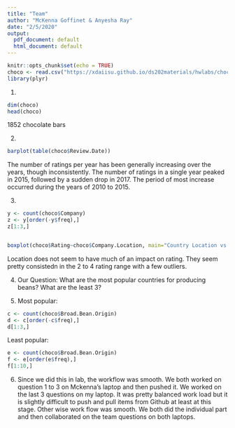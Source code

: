 ```yaml
---
title: "Team"
author: "McKenna Goffinet & Anyesha Ray"
date: "2/5/2020"
output:
  pdf_document: default
  html_document: default
---
```


```r
knitr::opts_chunk$set(echo = TRUE)
choco <- read.csv("https://xdaiisu.github.io/ds202materials/hwlabs/choco.csv")
library(plyr)
```

1)
```r
dim(choco)
head(choco)
```
1852 chocolate bars

2)
```r
barplot(table(choco$Review.Date))
```
The number of ratings per year has been generally increasing over the years, though inconsistently. The number of ratings in a single year peaked in 2015, followed by a sudden drop in 2017. The period of most increase occurred during the years of 2010 to 2015.

3)
```r
y <- count(choco$Company)
z <- y[order(-y$freq),]
z[1:3,]


boxplot(choco$Rating~choco$Company.Location, main="Country Location vs. Rating", xlab="Country Location", ylab="Rating")

```


Location does not seem to have much of an impact on rating. They seem pretty consistedn in the 2 to 4 rating range with a few outliers. 

4)
Our Question:
What are the most popular countries for producing beans? What are the least 3?

5)
Most popular:
```r
c <- count(choco$Broad.Bean.Origin)
d <- c[order(-c$freq),]
d[1:3,]
```
Least popular:
```r
e <- count(choco$Broad.Bean.Origin)
f <- e[order(e$freq),]
f[1:10,]
```

6)
Since we did this in lab, the workflow was smooth. We both worked on question 1 to 3 on Mckenna's laptop and then pushed it. We worked on the last 3 questions on my laptop. It was pretty balanced work load but it is slightly difficult to push and pull items from Github at least at this stage. Other wise work flow was smooth. We both did the individual part and then collaborated on the team questions on both laptops.  